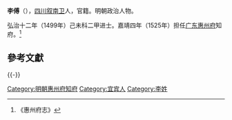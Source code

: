 '''李傅'''（{{bd|？||？||}}），[[四川|四川]][[叙南卫|叙南卫]]人，官籍。明朝政治人物。

弘治十二年（1499年）己未科二甲进士。嘉靖四年（1525年）担任[[广东承宣布政使司|广东]][[惠州府|惠州府]]知府。<ref>《惠州府志》</ref>

==參考文獻==
{{reflist}}

{{-}}
{{start box}}
{{s-off}}
{{succession box|[[苏辅|苏辅]]|[[顾遂|顾遂]]|[[廣東承宣佈政使司|廣東]][[惠州府|惠州府]][[知府|知府]]|<small>嘉靖四年（1525年）上任</small>}}
{{end box}}
{{弘治十二年己未科殿試金榜}}
{{DEFAULTSORT:Li李}}
[[Category:明朝惠州府知府|Category:明朝惠州府知府]]
[[Category:宜宾人|Category:宜宾人]]
[[Category:李姓|Category:李姓]]